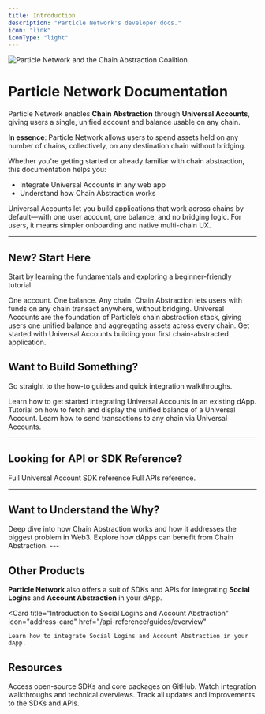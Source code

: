 ```yaml
---
title: Introduction
description: "Particle Network's developer docs."
icon: "link"
iconType: "light"
---
```


<Frame>
  <img src="https://static.particle.network/mintlify/images/0.png" alt="Particle Network and the Chain Abstraction Coalition."/>
</Frame>

# Particle Network Documentation

Particle Network enables **Chain Abstraction** through **Universal Accounts**, giving users a single, unified account and balance usable on any chain.

**In essence**: Particle Network allows users to spend assets held on any number of chains, collectively, on any destination chain without bridging.

Whether you're getting started or already familiar with chain abstraction, this documentation helps you:

- Integrate Universal Accounts in any web app
- Understand how Chain Abstraction works

<Info>
Universal Accounts let you build applications that work across chains by default—with one user account, one balance, and no bridging logic. For users, it means simpler onboarding and native multi-chain UX.
</Info>

---

## New? Start Here

Start by learning the fundamentals and exploring a beginner-friendly tutorial.

<CardGroup cols={1}>
  <Card title="What is Chain Abstraction?" icon="swap" href="./what-is-cha">
    One account. One balance. Any chain. Chain Abstraction lets users with funds on any chain transact anywhere, without bridging.
  </Card>
  <Card title="Understanding Universal Accounts" icon="globe" href="./universal-accounts">
    Universal Accounts are the foundation of Particle’s chain abstraction stack, giving users one unified balance and aggregating assets across every chain.
  </Card>
  
  <Card title="Build your first chain agnostic dApp" icon="browser" href="../tutorials/walkthroughs/build-dapp-with-ua">
Get started with Universal Accounts building your first chain-abstracted application.
  </Card>
</CardGroup>

## Want to Build Something?

Go straight to the how-to guides and quick integration walkthroughs.

<CardGroup cols={1}>
  <Card title="Universal Accounts Quickstart" icon="star-shooting" href="../quickstarts/universal-accounts">
    Learn how to get started integrating Universal Accounts in an existing dApp.
  </Card>
    <Card title="Display a Unified Balance" icon="coins" href="../tutorials/walkthroughs/ua-balance">
Tutorial on how to fetch and display the unified balance of a Universal Account.
  </Card>
  
  <Card title="Send a transaction via a Universal Account" icon="paper-plane" href="../tutorials/walkthroughs/ua-tx">
Learn how to send transactions to any chain via Universal Accounts.
  </Card>
</CardGroup>

---

## Looking for API or SDK Reference?

<CardGroup cols={1}>
  <Card title="Universal Account SDK reference" icon="computer-classic" href="../ua-api-reference">
    Full Universal Account SDK reference
  </Card>
  <Card title="Universal Accounts API reference" icon="webhook" href="/universal-accounts/ua-reference/apis/ua">
Full APIs reference.
  </Card>
</CardGroup>


---

## Want to Understand the Why?

<CardGroup cols={2}>
  <Card 
    title="Addressing Web3's Biggest Problem" 
    icon="sitemap" 
    href="https://blog.particle.network/quantifying-the-impact-of-chain-abstraction-exposing-web3s-inefficiencies"
  >
    Deep dive into how Chain Abstraction works and how it addresses the biggest problem in Web3.
  </Card>
  <Card 
    title="Beyond UX: dApps On The Need For Chain Abstraction" 
    icon="ruler-combined" 
    href="https://blog.particle.network/beyond-ux-dapps-on-the-need-for-chain-abstraction/"
  >
    Explore how dApps can benefit from Chain Abstraction.
  </Card>
</CardGroup>
---

## Other Products

**Particle Network** also offers a suit of SDKs and APIs for integrating **Social Logins** and **Account Abstraction** in your dApp.

  <Card 
    title="Introduction to Social Logins and Account Abstraction" 
    icon="address-card" 
    href="/api-reference/guides/overview"
  >
    Learn how to integrate Social Logins and Account Abstraction in your dApp.
  </Card>

## Resources

<CardGroup cols={3}>
  <Card 
    title="GitHub Repos" 
    icon="github" 
    href="https://github.com/Particle-Network"
  >
    Access open-source SDKs and core packages on GitHub.
  </Card>
  <Card 
    title="Tutorial Videos" 
    icon="video" 
    href="https://youtube.com/@ParticleNetwork"
  >
    Watch integration walkthroughs and technical overviews.
  </Card>
  <Card 
    title="Changelog" 
    icon="file-lines" 
    href="/changelog"
  >
    Track all updates and improvements to the SDKs and APIs.
  </Card>
</CardGroup>
